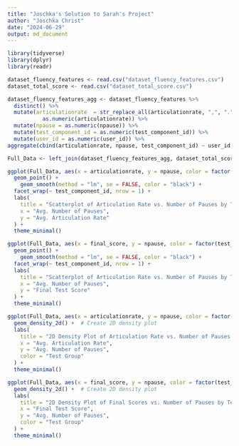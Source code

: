 ```yaml
---
title: "Joschka's Solution to Sarah's Project"
author: "Joschka Christ"
date: "2024-06-29"
output: md_document
---
```


```r
library(tidyverse)
library(dplyr)
library(readr)

dataset_fluency_features <- read.csv("dataset_fluency_features.csv")
dataset_total_score <- read.csv("dataset_total_score.csv")

dataset_fluency_features_agg <- dataset_fluency_features %>%
  distinct() %>%
  mutate(articulationrate  = str_replace_all(articulationrate, ",", ".") %>%
           as.numeric(articulationrate)) %>%
  mutate(npause = as.numeric(npause)) %>%
  mutate(test_component_id = as.numeric(test_component_id)) %>%
  mutate(user_id = as.numeric(user_id)) %>%
aggregate(cbind(articulationrate, npause, test_component_id) ~ user_id, FUN = mean)

Full_Data <- left_join(dataset_fluency_features_agg, dataset_total_score, by = "user_id") # Left join b/c 4 user_ids missing in total score dataset

ggplot(Full_Data, aes(x = articulationrate, y = npause, color = factor(test_component_id))) +
  geom_point() +
    geom_smooth(method = "lm", se = FALSE, color = "black") +
  facet_wrap(~ test_component_id, nrow = 1) +
  labs(
    title = "Scatterplot of Articulation Rate vs. Number of Pauses by Test Group",
    x = "Avg. Number of Pauses",
    y = "Avg. Articulation Rate"
  ) +
  theme_minimal()

ggplot(Full_Data, aes(x = final_score, y = npause, color = factor(test_component_id))) +
  geom_point() +
    geom_smooth(method = "lm", se = FALSE, color = "black") +
  facet_wrap(~ test_component_id, nrow = 1) +
  labs(
    title = "Scatterplot of Articulation Rate vs. Number of Pauses by Test Group",
    x = "Avg. Number of Pauses",
    y = "Final Test Score"
  ) +
  theme_minimal()

ggplot(Full_Data, aes(x = articulationrate, y = npause, color = factor(test_component_id))) +
  geom_density_2d() +  # Create 2D density plot
  labs(
    title = "2D Density Plot of Articulation Rate vs. Number of Pauses by Test Group",
    x = "Avg. Articulation Rate",
    y = "Avg. Number of Pauses",
    color = "Test Group"
  ) +
  theme_minimal()

ggplot(Full_Data, aes(x = final_score, y = npause, color = factor(test_component_id))) +
  geom_density_2d() +  # Create 2D density plot
  labs(
    title = "2D Density Plot of Final Scores vs. Number of Pauses by Test Group",
    x = "Final Test Score",
    y = "Avg. Number of Pauses",
    color = "Test Group"
  ) +
  theme_minimal()
```
